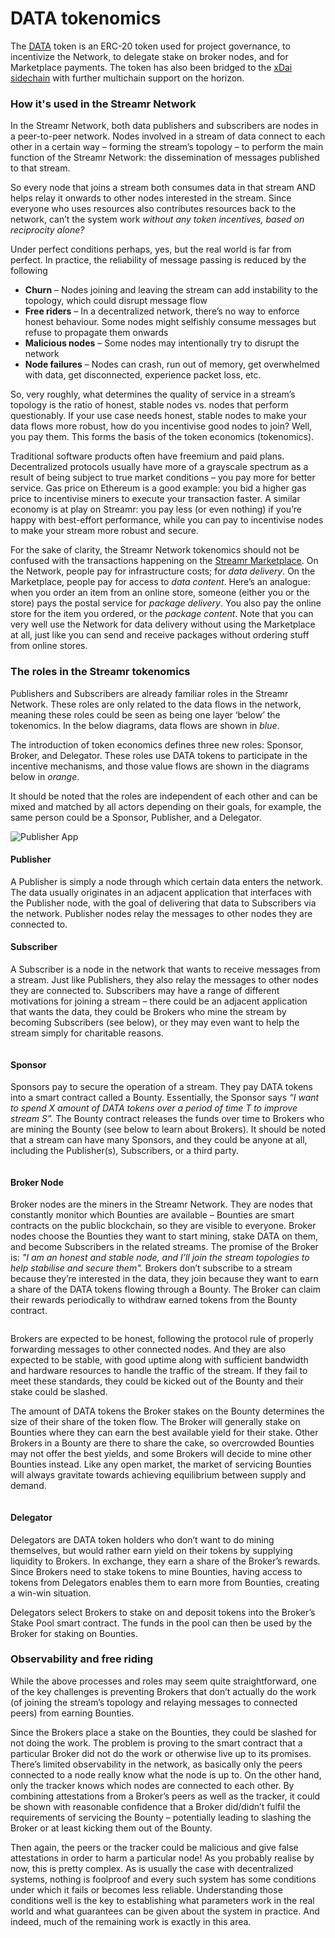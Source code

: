 

# DATA tokenomics
The [DATA](https://etherscan.io/address/0x8f693ca8d21b157107184d29d398a8d082b38b76) token is an ERC-20 token used for project governance, to incentivize the Network, to delegate stake on broker nodes, and for Marketplace payments. The token has also been bridged to the <a target="_blank" rel="noopener noreferrer" href="https://www.xdaichain.com">xDai sidechain</a> with further multichain support on the horizon. 

### How it's used in the Streamr Network
In the Streamr Network, both data publishers and subscribers are nodes in a peer-to-peer network. Nodes involved in a stream of data connect to each other in a certain way – forming the stream’s topology – to perform the main function of the Streamr Network: the dissemination of messages published to that stream.

So every node that joins a stream both consumes data in that stream AND helps relay it onwards to other nodes interested in the stream. Since everyone who uses resources also contributes resources back to the network, can’t the system work *without any token incentives, based on reciprocity alone?*

Under perfect conditions perhaps, yes, but the real world is far from perfect. In practice, the reliability of message passing is reduced by the following

- **Churn** – Nodes joining and leaving the stream can add instability to the topology, which could disrupt message flow
- **Free riders** – In a decentralized network, there’s no way to enforce honest behaviour. Some nodes might selfishly consume messages but refuse to propagate them onwards
- **Malicious nodes** – Some nodes may intentionally try to disrupt the network
- **Node failures** – Nodes can crash, run out of memory, get overwhelmed with data, get disconnected, experience packet loss, etc.

So, very roughly, what determines the quality of service in a stream’s topology is the ratio of honest, stable nodes vs. nodes that perform questionably. If your use case needs honest, stable nodes to make your data flows more robust, how do you incentivise good nodes to join? Well, you pay them. This forms the basis of the token economics (tokenomics).

Traditional software products often have freemium and paid plans. Decentralized protocols usually have more of a grayscale spectrum as a result of being subject to true market conditions – you pay more for better service. Gas price on Ethereum is a good example: you bid a higher gas price to incentivise miners to execute your transaction faster. A similar economy is at play on Streamr: you pay less (or even nothing) if you’re happy with best-effort performance, while you can pay to incentivise nodes to make your stream more robust and secure.

For the sake of clarity, the Streamr Network tokenomics should not be confused with the transactions happening on the [Streamr Marketplace](https://streamr.network/marketplace). On the Network, people pay for infrastructure costs; for *data delivery*. On the Marketplace, people pay for access to *data content*. Here’s an analogue: when you order an item from an online store, someone (either you or the store) pays the postal service for *package delivery*. You also pay the online store for the item you ordered, or the *package content*. Note that you can very well use the Network for data delivery without using the Marketplace at all, just like you can send and receive packages without ordering stuff from online stores.

### The roles in the Streamr tokenomics
Publishers and Subscribers are already familiar roles in the Streamr Network. These roles are only related to the data flows in the network, meaning these roles could be seen as being one layer ‘below’ the tokenomics. In the below diagrams, data flows are shown in *blue*.

The introduction of token economics defines three new roles: Sponsor, Broker, and Delegator. These roles use DATA tokens to participate in the incentive mechanisms, and those value flows are shown in the diagrams below in *orange*.

It should be noted that the roles are independent of each other and can be mixed and matched by all actors depending on their goals, for example, the same person could be a Sponsor, Publisher, and a Delegator.

<Image
  src={PublisherApp}
  alt="Publisher App"
  figCaption="A publisher app publishes a stream, and their node relays the stream"
/>

#### Publisher
A Publisher is simply a node through which certain data enters the network. The data usually originates in an adjacent application that interfaces with the Publisher node, with the goal of delivering that data to Subscribers via the network. Publisher nodes relay the messages to other nodes they are connected to.

#### Subscriber
A Subscriber is a node in the network that wants to receive messages from a stream. Just like Publishers, they also relay the messages to other nodes they are connected to. Subscribers may have a range of different motivations for joining a stream – there could be an adjacent application that wants the data, they could be Brokers who mine the stream by becoming Subscribers (see below), or they may even want to help the stream simply for charitable reasons.

<Image
  src={Pic2}
  alt=""
  figCaption="Wanting better service for the stream, a sponsor deploys and funds a Bounty in $DATA"
/>

#### Sponsor
Sponsors pay to secure the operation of a stream. They pay DATA tokens into a smart contract called a Bounty. Essentially, the Sponsor says *“I want to spend X amount of DATA tokens over a period of time T to improve stream S”.* The Bounty contract releases the funds over time to Brokers who are mining the Bounty (see below to learn about Brokers). It should be noted that a stream can have many Sponsors, and they could be anyone at all, including the Publisher(s), Subscribers, or a third party.

<Image
  src={Pic3}
  alt=""
  figCaption="Broker nodes watching for bounties stake $DATA and join the stream overlay"
/>

#### Broker Node
Broker nodes are the miners in the Streamr Network. They are nodes that constantly monitor which Bounties are available – Bounties are smart contracts on the public blockchain, so they are visible to everyone. Broker nodes choose the Bounties they want to start mining, stake DATA on them, and become Subscribers in the related streams. The promise of the Broker is: *"I am an honest and stable node, and I’ll join the stream topologies to help stabilise and secure them".* Brokers don’t subscribe to a stream because they’re interested in the data, they join because they want to earn a share of the DATA tokens flowing through a Bounty. The Broker can claim their rewards periodically to withdraw earned tokens from the Bounty contract.

<Image
  src={Pic4}
  alt=""
  figCaption="After relaying the stream for an agreed period of time, nodes claim rewards"
/>

Brokers are expected to be honest, following the protocol rule of properly forwarding messages to other connected nodes. And they are also expected to be stable, with good uptime along with sufficient bandwidth and hardware resources to handle the traffic of the stream. If they fail to meet these standards, they could be kicked out of the Bounty and their stake could be slashed.

The amount of DATA tokens the Broker stakes on the Bounty determines the size of their share of the token flow. The Broker will generally stake on Bounties where they can earn the best available yield for their stake. Other Brokers in a Bounty are there to share the cake, so overcrowded Bounties may not offer the best yields, and some Brokers will decide to mine other Bounties instead. Like any open market, the market of servicing Bounties will always gravitate towards achieving equilibrium between supply and demand.

<Image
  src={Pic5}
  alt=""
  figCaption="Delegators can help brokers join more streams and earn yield on their stake"
/>

#### Delegator
Delegators are DATA token holders who don’t want to do mining themselves, but would rather earn yield on their tokens by supplying liquidity to Brokers. In exchange, they earn a share of the Broker’s rewards. Since Brokers need to stake tokens to mine Bounties, having access to tokens from Delegators enables them to earn more from Bounties, creating a win-win situation.

Delegators select Brokers to stake on and deposit tokens into the Broker’s Stake Pool smart contract. The funds in the pool can then be used by the Broker for staking on Bounties.

### Observability and free riding
While the above processes and roles may seem quite straightforward, one of the key challenges is preventing Brokers that don’t actually do the work (of joining the stream’s topology and relaying messages to connected peers) from earning Bounties.

Since the Brokers place a stake on the Bounties, they could be slashed for not doing the work. The problem is proving to the smart contract that a particular Broker did not do the work or otherwise live up to its promises. There’s limited observability in the network, as basically only the peers connected to a node really know what the node is up to. On the other hand, only the tracker knows which nodes are connected to each other. By combining attestations from a Broker’s peers as well as the tracker, it could be shown with reasonable confidence that a Broker did/didn’t fulfil the requirements of servicing the Bounty – potentially leading to slashing the Broker or at least kicking them out of the Bounty.

Then again, the peers or the tracker could be malicious and give false attestations in order to harm a particular node! As you probably realise by now, this is pretty complex. As is usually the case with decentralized systems, nothing is foolproof and every such system has some conditions under which it fails or becomes less reliable. Understanding those conditions well is the key to establishing what parameters work in the real world and what guarantees can be given about the system in practice. And indeed, much of the remaining work is exactly in this area.
